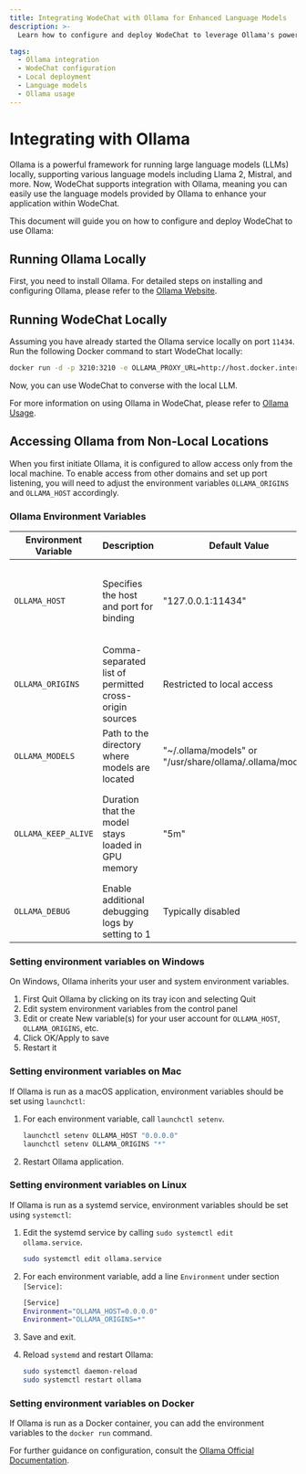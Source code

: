 ```yaml
---
title: Integrating WodeChat with Ollama for Enhanced Language Models
description: >-
  Learn how to configure and deploy WodeChat to leverage Ollama's powerful language models locally. Follow the guide to run Ollama and WodeChat on your system.

tags:
  - Ollama integration
  - WodeChat configuration
  - Local deployment
  - Language models
  - Ollama usage
---
```


# Integrating with Ollama

Ollama is a powerful framework for running large language models (LLMs) locally, supporting various language models including Llama 2, Mistral, and more. Now, WodeChat supports integration with Ollama, meaning you can easily use the language models provided by Ollama to enhance your application within WodeChat.

This document will guide you on how to configure and deploy WodeChat to use Ollama:

## Running Ollama Locally

First, you need to install Ollama. For detailed steps on installing and configuring Ollama, please refer to the [Ollama Website](https://ollama.com).

## Running WodeChat Locally

Assuming you have already started the Ollama service locally on port `11434`. Run the following Docker command to start WodeChat locally:

```bash
docker run -d -p 3210:3210 -e OLLAMA_PROXY_URL=http://host.docker.internal:11434 lobehub/lobe-chat
```

Now, you can use WodeChat to converse with the local LLM.

For more information on using Ollama in WodeChat, please refer to [Ollama Usage](/docs/usage/providers/ollama).

## Accessing Ollama from Non-Local Locations

When you first initiate Ollama, it is configured to allow access only from the local machine. To enable access from other domains and set up port listening, you will need to adjust the environment variables `OLLAMA_ORIGINS` and `OLLAMA_HOST` accordingly.

### Ollama Environment Variables

| Environment Variable | Description                                            | Default Value                                             | Additional Information                                                                 |
| -------------------- | ------------------------------------------------------ | --------------------------------------------------------- | -------------------------------------------------------------------------------------- |
| `OLLAMA_HOST`        | Specifies the host and port for binding                | "127.0.0.1:11434"                                         | Use "0.0.0.0:port" to make the service accessible from any machine                     |
| `OLLAMA_ORIGINS`     | Comma-separated list of permitted cross-origin sources | Restricted to local access                                | Set to "\*" to avoid CORS, please set on demand                                        |
| `OLLAMA_MODELS`      | Path to the directory where models are located         | "\~/.ollama/models" or "/usr/share/ollama/.ollama/models" | Can be customized based on requirements                                                |
| `OLLAMA_KEEP_ALIVE`  | Duration that the model stays loaded in GPU memory     | "5m"                                                      | Dynamically loading and unloading models can reduce GPU load but may increase disk I/O |
| `OLLAMA_DEBUG`       | Enable additional debugging logs by setting to 1       | Typically disabled                                        |                                                                                        |

### Setting environment variables on Windows

On Windows, Ollama inherits your user and system environment variables.

1. First Quit Ollama by clicking on its tray icon and selecting Quit
2. Edit system environment variables from the control panel
3. Edit or create New variable(s) for your user account for `OLLAMA_HOST`, `OLLAMA_ORIGINS`, etc.
4. Click OK/Apply to save
5. Restart it

### Setting environment variables on Mac

If Ollama is run as a macOS application, environment variables should be set using `launchctl`:

1. For each environment variable, call `launchctl setenv`.

   ```bash
   launchctl setenv OLLAMA_HOST "0.0.0.0"
   launchctl setenv OLLAMA_ORIGINS "*"
   ```

2. Restart Ollama application.

### Setting environment variables on Linux

If Ollama is run as a systemd service, environment variables should be set using `systemctl`:

1. Edit the systemd service by calling `sudo systemctl edit ollama.service`.

   ```bash
   sudo systemctl edit ollama.service
   ```

2. For each environment variable, add a line `Environment` under section `[Service]`:

   ```bash
   [Service]
   Environment="OLLAMA_HOST=0.0.0.0"
   Environment="OLLAMA_ORIGINS=*"
   ```

3. Save and exit.

4. Reload `systemd` and restart Ollama:

   ```bash
   sudo systemctl daemon-reload
   sudo systemctl restart ollama
   ```

### Setting environment variables on Docker

If Ollama is run as a Docker container, you can add the environment variables to the `docker run` command.

For further guidance on configuration, consult the [Ollama Official Documentation](https://github.com/ollama/ollama/blob/main/docs/faq.md#how-do-i-configure-ollama-server).
